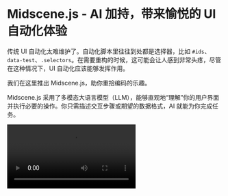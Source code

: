 # Midscene.js - AI 加持，带来愉悦的 UI 自动化体验

传统 UI 自动化太难维护了。自动化脚本里往往到处都是选择器，比如 `#ids`、`data-test`、`.selectors`。在需要重构的时候，这可能会让人感到非常头疼，尽管在这种情况下，UI 自动化应该能够发挥作用。

我们在这里推出 Midscene.js，助你重拾编码的乐趣。

Midscene.js 采用了多模态大语言模型（LLM），能够直观地“理解”你的用户界面并执行必要的操作。你只需描述交互步骤或期望的数据格式，AI 就能为你完成任务。

<video src="/introduction/Midscene.mp4" controls/>

## 通过 AI 执行交互、提取数据和断言

一共有三种关键方法：交互（`.ai`, `.aiAction`）, 提取 (`.aiQuery`), 断言 (`.aiAssert`)。

* 用 `.ai`方法描述步骤并执行交互
* 用 `.aiQuery` 从 UI 中“理解”并提取数据，返回值是 JSON 格式，你可以尽情描述想要的数据结构
* 用 `.aiAssert` 来执行断言

举例：

```typescript
// 👀 输入关键字，执行搜索
// 尽管这是一个英文页面，你也可以用中文指令控制它
await ai('在搜索框输入 "Headphones" ，敲回车');

// 👀 找到列表里耳机相关的信息
const items = await aiQuery(
  '{itemTitle: string, price: Number}[], 找到列表里的商品标题和价格'
);

console.log("headphones in stock", items);
```

## 多种集成形式

如果你想要测试 Midscene 的核心能力，我们推荐从 [浏览器插件](./quick-experience) 开始快速体验。插件里可以用自然语言与任意网页联动，调用交互、提取、断言三种接口，无需搭建代码项目。

此外，还有几种形式将 Midscene 集成到代码：

* [使用 YAML 格式的自动化脚本](./automate-with-scripts-in-yaml)，如果你更喜欢写 YAML 文件而不是代码
* [使用 Chrome 插件的桥接模式](./bridge-mode-by-chrome-extension)，用它来通过脚本控制桌面 Chrome
* [集成到 Puppeteer](./integrate-with-puppeteer)
* [集成到 Playwright](./integrate-with-playwright)

## 可视化报告

运行结束后，Midscene 会提供可视化报告和调试 Playground，可以非常方便地调试提示和 AI 的响应。所有的中间数据，例如查询（Query）、计划（Planning）和动作（Actions），都可以被可视化。

此外，Midscene 报告里还集成了一个 Playground，用以在报告中重新运行 Prompt 并调试。

<p align="center">
  <img src="/report.gif" alt="visualized report" />
</p>

## 直连模型端，无需三方服务

Midscene.js 是一个采用 MIT 许可证的开源项目 (GitHub: [Midscene](https://github.com/web-infra-dev/midscene/)) 。项目代码运行在用户的自有环境中，所有从页面收集的数据会依照用户的配置，直接传送到 OpenAI 或指定的自定义模型。因此，数据仅用户和指定的模型服务商可访问，任何第三方平台均无法获取这些数据。

## 自定义模型

目前我们默认选择的是 OpenAI GPT-4o 作为模型，你也可以[自定义为其他多模态模型](./model-provider)。

## 从 Chrome插件开始快速体验

通过使用 Midscene.js Chrome 插件，你可以快速在任意网页上体验 Midscene 的主要功能，而无需编写任何代码。请参照文档 [通过 Chrome 插件快速体验](./quick-experience) 进行安装和配置。
